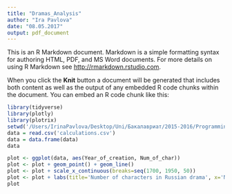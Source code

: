 ```yaml
---
title: "Dramas_Analysis"
author: "Ira Pavlova"
date: "08.05.2017"
output: pdf_document
---
```


This is an R Markdown document. Markdown is a simple formatting syntax for authoring HTML, PDF, and MS Word documents. For more details on using R Markdown see <http://rmarkdown.rstudio.com>.

When you click the **Knit** button a document will be generated that includes both content as well as the output of any embedded R code chunks within the document. You can embed an R code chunk like this:

```r
library(tidyverse)
library(plotly)
library(plotrix) 
setwd('/Users/IrinaPavlova/Desktop/Uni/Бакалавриат/2015-2016/Programming/github desktop/RusDraCor/Calculating_stuff_in_plays')
data = read.csv('calculations.csv')
data = data.frame(data)
data
```

```r
plot <- ggplot(data, aes(Year_of_creation, Num_of_char))
plot <- plot + geom_point() + geom_line()
plot <- plot + scale_x_continuous(breaks=seq(1700, 1950, 50))
plot <- plot + labs(title='Number of characters in Russian drama', x='Number of characters', y='Year of creation')
plot
```

